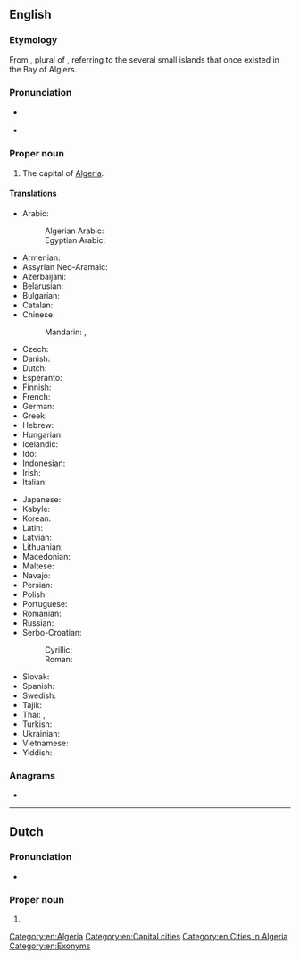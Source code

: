 ==English==
{{wikipedia}}

===Etymology===
From {{etyl|ar|en}} {{m|ar|اَلْجَزَائِر||the islands}}, plural of {{m|ar|جَزِيرَة||island}}, referring to the several small islands that once existed in the Bay of Algiers.

===Pronunciation===
* {{a|UK}} {{IPA|/ælˈdʒɪəz/|lang=en}}
* {{a|US}} {{IPA|/ælˈdʒɪɹz/|lang=en}}

===Proper noun===
{{en-proper noun}}

# The capital of [[Algeria]].

====Translations====
{{trans-top|the capital of Algeria}}
* Arabic: {{t|ar|اَلْجَزَائِر}}
*: Algerian Arabic: {{t|arq|دزاير|tr=dzayer}}
*: Egyptian Arabic: {{t|arz|الجزاير|tr=el-gazāyer}}
* Armenian: {{t+|hy|Ալժիր|sc=Armn}}
* Assyrian Neo-Aramaic: {{t|aii|ܓܙܐܝܪ|sc=Syrc}}
* Azerbaijani: {{t+|az|Əlcəzair}}
* Belarusian: {{t|be|Алжы́р|m}}
* Bulgarian: {{t|bg|Алжи́р|m}}
* Catalan: {{t|ca|Alger|m}}
* Chinese:
*: Mandarin: {{t+|cmn|阿爾及爾|sc=Hani}}, {{t+|cmn|阿尔及尔|tr=Ā'ěrjí'ěr|sc=Hani}}
* Czech: {{t+|cs|Alžír|m}}
* Danish: {{t|da|Algier}}
* Dutch: {{t+|nl|Algiers}}
* Esperanto: {{t+|eo|Alĝero}}
* Finnish: {{t+|fi|Alger}}
* French: {{t+|fr|Alger}}
* German: {{t+|de|Algier}}
* Greek: {{t|el|Αλγέρι|n|sc=Grek}}
* Hebrew: {{t|he|אלג׳יר|tr=aljír}}
* Hungarian: {{t+|hu|Algír}}
* Icelandic: {{t|is|Algeirsborg}}
* Ido: {{t+|io|Aljer}}
* Indonesian: {{t|id|Aljir}}
* Irish: {{t|ga|Cathair na hAilgéire|f}}
* Italian: {{t+|it|Algeri}}
{{trans-mid}}
* Japanese: {{t|ja|アルジェ|tr=Aruje}}
* Kabyle: {{t|kab|ⴷⵣⴰⵢⴻ|tr=Dzayer}}
* Korean: {{t|ko|알제|tr=Alje}}
* Latin: {{t|la|Algeria|f}}
* Latvian: {{t|lv|Alžīra}}
* Lithuanian: {{t+|lt|Alžyras}}
* Macedonian: {{t+|mk|Алжир|m}}
* Maltese: {{t|mt|Alġier}}
* Navajo: {{t|nv|Áljiis}}
* Persian: {{t|fa|الجزیره|tr=al-Jazire|sc=fa-Arab}}
* Polish: {{t+|pl|Algier|m}}
* Portuguese: {{t+|pt|Argel|m}}
* Romanian: {{t+|ro|Alger}}
* Russian: {{t+|ru|Алжи́р|m}}
* Serbo-Croatian:
*: Cyrillic: {{t|sh|Алжир|m}}
*: Roman: {{t+|sh|Alžir|m}}
* Slovak: {{t+|sk|Alžír|m}}
* Spanish: {{t+|es|Argel|m}}
* Swedish: {{t|sv|Alger}}
* Tajik: {{t|tg|Алҷазира|sc=Cyrl}}
* Thai: {{t|th|แอลเจียร์ส|tr=aaenjiiàt}}, {{t|th|อัลเจียร์ส|tr=anjiiàt}}
* Turkish: {{t+|tr|Cezayir}}
* Ukrainian: {{t+|uk|Алжи́р|m}}
* Vietnamese: {{t-needed|vi}}
* Yiddish: {{t|yi|אַלזשיר}}
{{trans-bottom}}

===Anagrams===
* {{anagrams|en|airlegs|largies}}

[[Category:en:Algeria]]
[[Category:en:Capital cities]]
[[Category:en:Cities in Algeria]]
[[Category:en:Exonyms]]

----

==Dutch==

===Pronunciation===
* {{a|NL}} {{audio|Nl-Algiers.ogg|audio|lang=nl}}

===Proper noun===
{{nl-proper noun|n}}

# {{l|en|Algiers}}

{{topics|nl|Cities in Algeria|Capital cities}}